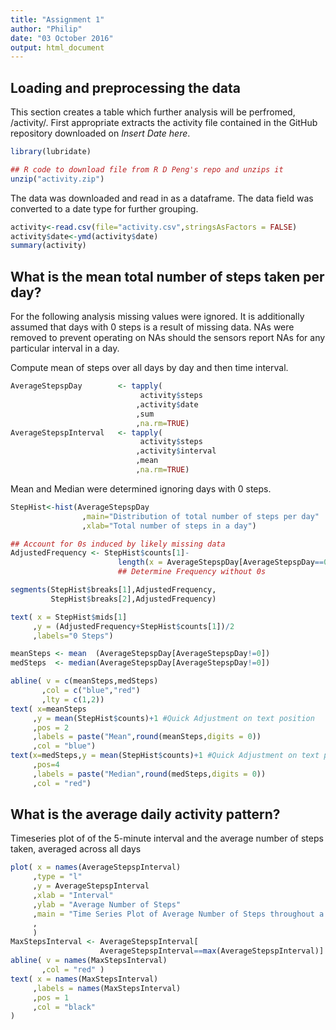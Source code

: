 ```yaml
---
title: "Assignment 1"
author: "Philip"
date: "03 October 2016"
output: html_document
---
```



## Loading and preprocessing the data

This section creates a table which further analysis will be perfromed, /activity/.
First appropriate extracts the activity file contained in the GitHub repository downloaded on *Insert Date here*.

``` r
library(lubridate)
```


``` r
## R code to download file from R D Peng's repo and unzips it
unzip("activity.zip")

```

The data was downloaded and read in as a dataframe. The data field was converted to a date type for further grouping.
```r
activity<-read.csv(file="activity.csv",stringsAsFactors = FALSE)
activity$date<-ymd(activity$date)
summary(activity)
```


## What is the mean total number of steps taken per day?
For the following analysis missing values were ignored. It is additionally assumed
that days with 0 steps is a result of missing data. NAs were removed to prevent
operating on NAs should the sensors report NAs for any particular interval in a day.  

Compute mean of steps over all days by day and then time interval.
```r
AverageStepspDay        <- tapply( 
                             activity$steps
                            ,activity$date
                            ,sum
                            ,na.rm=TRUE)
AverageStepspInterval   <- tapply( 
                             activity$steps
                            ,activity$interval
                            ,mean
                            ,na.rm=TRUE)
```


Mean and Median were determined ignoring days with 0 steps.
```r
StepHist<-hist(AverageStepspDay 
                ,main="Distribution of total number of steps per day"
                ,xlab="Total number of steps in a day")

## Account for 0s induced by likely missing data
AdjustedFrequency <- StepHist$counts[1]-
                        length(x = AverageStepspDay[AverageStepspDay==0])
                        ## Determine Frequency without 0s

segments(StepHist$breaks[1],AdjustedFrequency,
         StepHist$breaks[2],AdjustedFrequency)

text( x = StepHist$mids[1]
     ,y = (AdjustedFrequency+StepHist$counts[1])/2
     ,labels="0 Steps")

meanSteps <- mean  (AverageStepspDay[AverageStepspDay!=0])
medSteps  <- median(AverageStepspDay[AverageStepspDay!=0])

abline( v = c(meanSteps,medSteps)
       ,col = c("blue","red")
       ,lty = c(1,2))
text( x=meanSteps
     ,y = mean(StepHist$counts)+1 #Quick Adjustment on text position
     ,pos = 2
     ,labels = paste("Mean",round(meanSteps,digits = 0))
     ,col = "blue")
text(x=medSteps,y = mean(StepHist$counts)+1 #Quick Adjustment on text position
     ,pos=4
     ,labels = paste("Median",round(medSteps,digits = 0))
     ,col = "red")

```


## What is the average daily activity pattern?
Timeseries plot of of the 5-minute interval and the average number of steps taken, averaged across all days


``` R

plot( x = names(AverageStepspInterval)
     ,type = "l"
     ,y = AverageStepspInterval
     ,xlab = "Interval"
     ,ylab = "Average Number of Steps"
     ,main = "Time Series Plot of Average Number of Steps throughout a day"
     ,
     )
MaxStepsInterval <- AverageStepspInterval[
                    AverageStepspInterval==max(AverageStepspInterval)]
abline( v = names(MaxStepsInterval)
       ,col = "red" )
text( x = names(MaxStepsInterval)
     ,labels = names(MaxStepsInterval)
     ,pos = 1
     ,col = "black"
)
```


